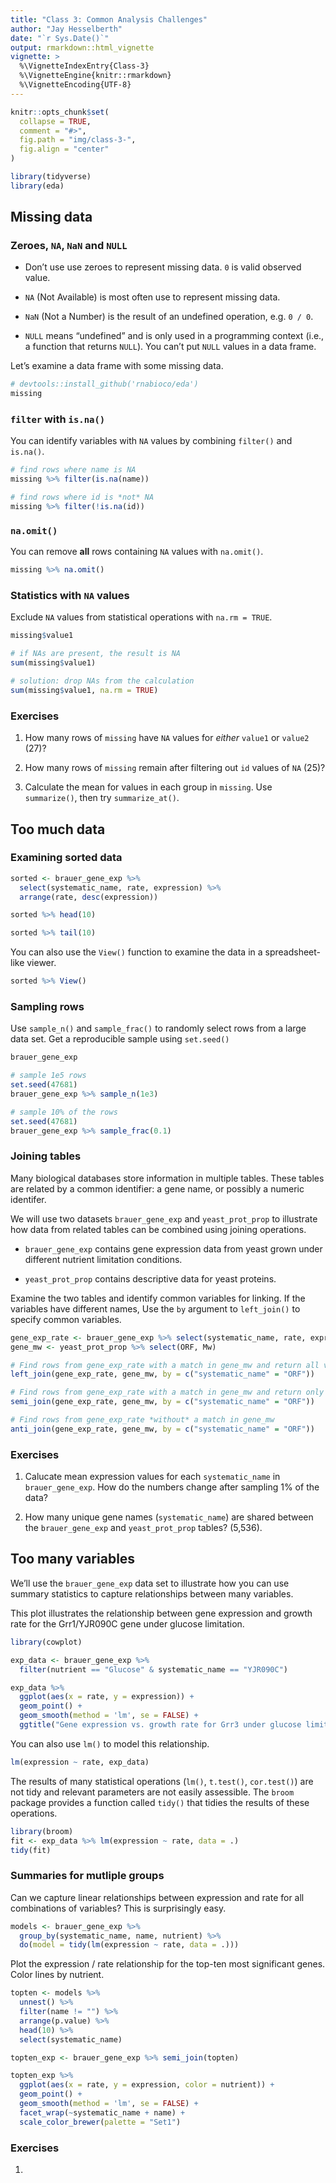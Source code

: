 ```yaml
---
title: "Class 3: Common Analysis Challenges"
author: "Jay Hesselberth"
date: "`r Sys.Date()`"
output: rmarkdown::html_vignette
vignette: >
  %\VignetteIndexEntry{Class-3}
  %\VignetteEngine{knitr::rmarkdown}
  %\VignetteEncoding{UTF-8}
---
```


```r
knitr::opts_chunk$set(
  collapse = TRUE,
  comment = "#>",
  fig.path = "img/class-3-",
  fig.align = "center"
)
```

```r
library(tidyverse)
library(eda)
```

## Missing data

### Zeroes, `NA`, `NaN` and `NULL`

+ Don't use use zeroes to represent missing data. `0` is valid observed value.

+ `NA` (Not Available) is most often use to represent missing data.

+ `NaN` (Not a Number) is the result of an undefined operation, e.g. `0 / 0`.

+ `NULL` means "undefined" and is only used in a programming context (i.e., a function that returns `NULL`). You can't put `NULL` values in a data frame.

Let's examine a data frame with some missing data.

```r
# devtools::install_github('rnabioco/eda')
missing
```

### `filter` with `is.na()`

You can identify variables with `NA` values by combining `filter()` and `is.na()`.

```r
# find rows where name is NA
missing %>% filter(is.na(name))

# find rows where id is *not* NA
missing %>% filter(!is.na(id))
```

### `na.omit()`

You can remove **all** rows containing `NA` values with `na.omit()`.

```r
missing %>% na.omit()
```

### Statistics with `NA` values

Exclude `NA` values from statistical operations with `na.rm = TRUE`.

```r
missing$value1

# if NAs are present, the result is NA
sum(missing$value1)

# solution: drop NAs from the calculation
sum(missing$value1, na.rm = TRUE)
```

### Exercises

1. How many rows of `missing` have `NA` values for *either* `value1` or `value2` (27)?

2. How many rows of `missing` remain after filtering out `id` values of `NA` (25)?

3. Calculate the mean for values in each group in `missing`. Use `summarize()`, then try `summarize_at()`.

## Too much data

### Examining sorted data

```r
sorted <- brauer_gene_exp %>%
  select(systematic_name, rate, expression) %>%
  arrange(rate, desc(expression))

sorted %>% head(10)

sorted %>% tail(10)
```

You can also use the `View()` function to examine the data in a spreadsheet-like viewer.

```r
sorted %>% View()
```

### Sampling rows

Use `sample_n()` and `sample_frac()` to randomly select rows from a large data set. Get a reproducible sample using `set.seed()`

```r
brauer_gene_exp

# sample 1e5 rows
set.seed(47681)
brauer_gene_exp %>% sample_n(1e3)

# sample 10% of the rows
set.seed(47681)
brauer_gene_exp %>% sample_frac(0.1)
```

### Joining tables

Many biological databases store information in multiple tables. These tables are related by a common identifier: a gene name, or possibly a numeric identifer.

We will use two datasets `brauer_gene_exp` and `yeast_prot_prop` to illustrate how data from related tables can be combined using joining operations.

- `brauer_gene_exp` contains gene expression data from yeast grown under different nutrient limitation conditions.

- `yeast_prot_prop` contains descriptive data for yeast proteins.

Examine the two tables and identify common variables for linking. If the variables have different names, Use the `by` argument to `left_join()` to specify common variables.

```r
gene_exp_rate <- brauer_gene_exp %>% select(systematic_name, rate, expression)
gene_mw <- yeast_prot_prop %>% select(ORF, Mw)

# Find rows from gene_exp_rate with a match in gene_mw and return all variables
left_join(gene_exp_rate, gene_mw, by = c("systematic_name" = "ORF"))

# Find rows from gene_exp_rate with a match in gene_mw and return only the gene_exp_rate variables
semi_join(gene_exp_rate, gene_mw, by = c("systematic_name" = "ORF"))

# Find rows from gene_exp_rate *without* a match in gene_mw
anti_join(gene_exp_rate, gene_mw, by = c("systematic_name" = "ORF"))
```

### Exercises

1. Calucate mean expression values for each `systematic_name` in `brauer_gene_exp`. How do the numbers change after sampling 1% of the data?

2. How many unique gene names (`systematic_name`) are shared between the `brauer_gene_exp` and `yeast_prot_prop` tables? (5,536).

## Too many variables

We'll use the `brauer_gene_exp` data set to illustrate how you can use summary statistics to capture relationships between many variables.

This plot illustrates the relationship between gene expression and growth rate for the Grr1/YJR090C gene under glucose limitation.

```r
library(cowplot)

exp_data <- brauer_gene_exp %>%
  filter(nutrient == "Glucose" & systematic_name == "YJR090C")

exp_data %>%
  ggplot(aes(x = rate, y = expression)) +
  geom_point() +
  geom_smooth(method = 'lm', se = FALSE) + 
  ggtitle("Gene expression vs. growth rate for Grr3 under glucose limitation")
```

You can also use `lm()` to model this relationship.

```r
lm(expression ~ rate, exp_data)
```

The results of many statistical operations (`lm()`, `t.test()`, `cor.test()`) are not tidy and relevant parameters are not easily assessible. The `broom` package provides a function called `tidy()` that tidies the results of these operations. 

```r
library(broom)
fit <- exp_data %>% lm(expression ~ rate, data = .)
tidy(fit)
```

### Summaries for mutliple groups

Can we capture linear relationships between expression and rate for all combinations of variables? This is surprisingly easy.

```r
models <- brauer_gene_exp %>%
  group_by(systematic_name, name, nutrient) %>%
  do(model = tidy(lm(expression ~ rate, data = .)))
```

Plot the expression / rate relationship for the top-ten most significant genes. Color lines by nutrient.

```r
topten <- models %>%
  unnest() %>%
  filter(name != "") %>%
  arrange(p.value) %>%
  head(10) %>%
  select(systematic_name)

topten_exp <- brauer_gene_exp %>% semi_join(topten)

topten_exp %>%
  ggplot(aes(x = rate, y = expression, color = nutrient)) +
  geom_point() +
  geom_smooth(method = 'lm', se = FALSE) +
  facet_wrap(~systematic_name + name) +
  scale_color_brewer(palette = "Set1")
```

### Exercises

1. 

